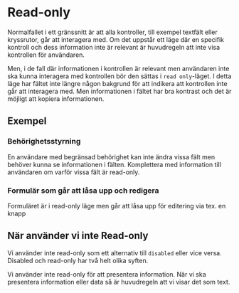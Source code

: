 # Read-only


Normalfallet i ett gränssnitt är att alla kontroller, till exempel textfält eller kryssrutor, går att interagera med. Om det uppstår ett läge där en specifik kontroll och dess information inte är relevant är huvudregeln att inte visa kontrollen för användaren.

Men, i de fall där informationen i kontrollen är relevant men användaren inte ska kunna interagera med kontrollen bör den sättas i `read only`-läget. I detta läge har fältet inte längre någon bakgrund för att indikera att kontrollen inte går att interagera med. Men informationen i fältet har bra kontrast och det är möjligt att kopiera informationen.

## Exempel

### Behörighetsstyrning

En användare med begränsad behörighet kan inte ändra vissa fält men behöver kunna se informationen i fälten. Komplettera med information till användaren om varför vissa fält är read-only.

<AccessLevelExample />

### Formulär som går att låsa upp och redigera

Formuläret är i read-only läge men går att låsa upp för editering via tex. en knapp

<EditFormExample />

## När använder vi inte Read-only

Vi använder inte read-only som ett alternativ till `disabled` eller vice versa. Disabled och read-only har två helt olika syften.

Vi använder inte read-only för att presentera information. När vi ska presentera information eller data så är huvudregeln att vi visar det som text.
